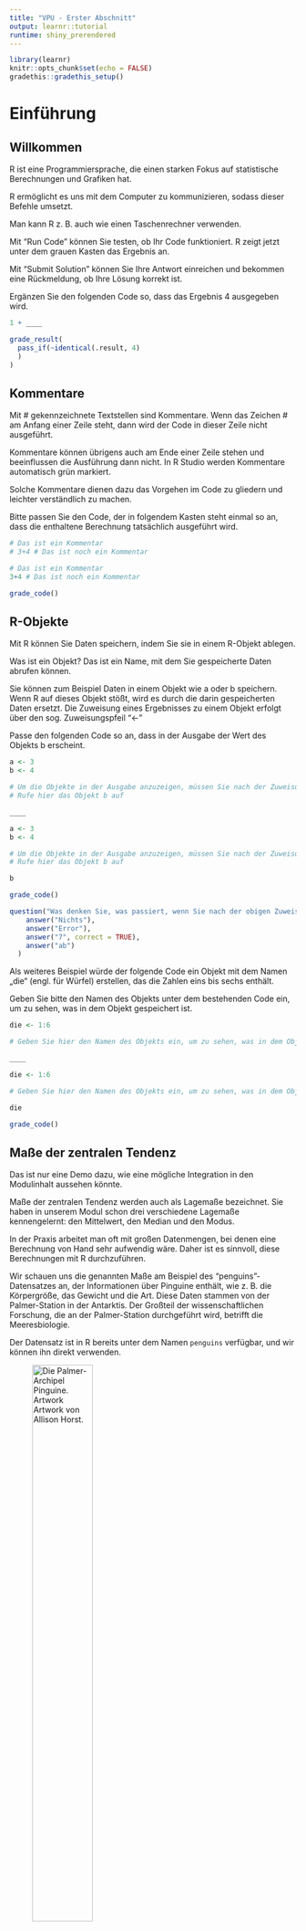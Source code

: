 ```yaml
---
title: "VPU - Erster Abschnitt"
output: learnr::tutorial
runtime: shiny_prerendered
---
```


```r
library(learnr)
knitr::opts_chunk$set(echo = FALSE)
gradethis::gradethis_setup()
```

# Einführung

## Willkommen

R ist eine Programmiersprache, die einen starken Fokus auf statistische Berechnungen und Grafiken hat.

R ermöglicht es uns mit dem Computer zu kommunizieren, sodass dieser Befehle umsetzt.

Man kann R z. B. auch wie einen Taschenrechner verwenden.

Mit "Run Code" können Sie testen, ob Ihr Code funktioniert. R zeigt jetzt unter dem grauen Kasten das Ergebnis an.

Mit "Submit Solution" können Sie Ihre Antwort einreichen und bekommen eine Rückmeldung, ob Ihre Lösung korrekt ist.

Ergänzen Sie den folgenden Code so, dass das Ergebnis 4 ausgegeben wird.

```r
1 + ____
```

```r
grade_result(
  pass_if(~identical(.result, 4)
  )
)
```

## Kommentare

Mit \# gekennzeichnete Textstellen sind Kommentare. Wenn das Zeichen \# am Anfang einer Zeile steht, dann wird der Code in dieser Zeile nicht ausgeführt.

Kommentare können übrigens auch am Ende einer Zeile stehen und beeinflussen die Ausführung dann nicht. In R Studio werden Kommentare automatisch grün markiert.

Solche Kommentare dienen dazu das Vorgehen im Code zu gliedern und leichter verständlich zu machen.

Bitte passen Sie den Code, der in folgendem Kasten steht einmal so an, dass die enthaltene Berechnung tatsächlich ausgeführt wird.

```r
# Das ist ein Kommentar
# 3+4 # Das ist noch ein Kommentar
```

```r
# Das ist ein Kommentar
3+4 # Das ist noch ein Kommentar
```

```r
grade_code()
```

## R-Objekte

Mit R können Sie Daten speichern, indem Sie sie in einem R-Objekt ablegen.

Was ist ein Objekt? Das ist ein Name, mit dem Sie gespeicherte Daten abrufen können.

Sie können zum Beispiel Daten in einem Objekt wie a oder b speichern. Wenn R auf dieses Objekt stößt, wird es durch die darin gespeicherten Daten ersetzt. Die Zuweisung eines Ergebnisses zu einem Objekt erfolgt über den sog. Zuweisungspfeil "\<-"

Passe den folgenden Code so an, dass in der Ausgabe der Wert des Objekts b erscheint.

```r
a <- 3
b <- 4

# Um die Objekte in der Ausgabe anzuzeigen, müssen Sie nach der Zuweisung aufgerufen werden.
# Rufe hier das Objekt b auf

____

```

```r
a <- 3
b <- 4

# Um die Objekte in der Ausgabe anzuzeigen, müssen Sie nach der Zuweisung aufgerufen werden:
# Rufe hier das Objekt b auf

b

```

```r
grade_code()
```

```r
question("Was denken Sie, was passiert, wenn Sie nach der obigen Zuweisung der Code a+b ausgeführt wird?",
    answer("Nichts"),
    answer("Error"),
    answer("7", correct = TRUE),
    answer("ab")
  )
```

Als weiteres Beispiel würde der folgende Code ein Objekt mit dem Namen „die“ (engl. für Würfel) erstellen, das die Zahlen eins bis sechs enthält.

Geben Sie bitte den Namen des Objekts unter dem bestehenden Code ein, um zu sehen, was in dem Objekt gespeichert ist.

```r
die <- 1:6 

# Geben Sie hier den Namen des Objekts ein, um zu sehen, was in dem Objekt gespeichert ist.

____

```

```r
die <- 1:6 

# Geben Sie hier den Namen des Objekts ein, um zu sehen, was in dem Objekt gespeichert ist.

die

```

```r
grade_code()
```



## Maße der zentralen Tendenz

Das ist nur eine Demo dazu, wie eine mögliche Integration in den Modulinhalt aussehen könnte.

Maße der zentralen Tendenz werden auch als Lagemaße bezeichnet.
Sie haben in unserem Modul schon drei verschiedene Lagemaße kennengelernt: den Mittelwert, den Median und den Modus.

In der Praxis arbeitet man oft mit großen Datenmengen, bei denen eine Berechnung von Hand sehr aufwendig wäre. Daher ist es sinnvoll, diese Berechnungen mit R durchzuführen.

Wir schauen uns die genannten Maße am Beispiel des "penguins"-Datensatzes an, der Informationen über Pinguine enthält, wie z. B. die Körpergröße, das Gewicht und die Art. Diese Daten stammen von der Palmer-Station in der Antarktis. Der Großteil der wissenschaftlichen Forschung, die an der Palmer-Station durchgeführt wird, betrifft die Meeresbiologie.

Der Datensatz ist in R bereits unter dem Namen `penguins` verfügbar, und wir können ihn direkt verwenden.

![Die Palmer-Archipel Pinguine. Artwork Artwork von Allison Horst.](https://allisonhorst.github.io/palmerpenguins/reference/figures/lter_penguins.png){width=50%}



### Erster Einblick in den Datensatz

Schauen wir uns zunächst einmal an, wie der Datensatz aussieht. Wir verwenden dazu die Funktion `head()`, die uns die ersten Zeilen des Datensatzes anzeigt.

```r
# Zeigen Sie die ersten Zeilen des Datensatzes an, indem Sie die Funktion head() verwenden und den Namen des Datensatzes penguins in die Klammern einsetzen.

____
```  

```r
# Zeigen Sie die ersten Zeilen des Datensatzes an, indem Sie die Funktion head() verwenden 
# Setzen Sie den Namen des Datensatzes penguins in die Klammern einsetzen.

head(penguins)
```  

```r
grade_code()
```

Wir können sehen, dass der Datensatz Informationen über verschiedene Pinguinarten enthält, einschließlich weiterer Merkmale wie Gewicht, Geschlecht, Körpergröße und Flossenlänge sowie das Jahr, in dem die Daten erhoben wurden.

Sie finden in den ersten Zeilen des Datensatzes den Ausdruck NA.

```r
question("Was denken Sie, wofür der Ausdruck NA in den Zellen der Tabelle steht?",
    answer("Not available (Fehlender Wert)", correct = TRUE),
    answer("Error (Fehler in der Darstellung)"),
    answer("Nicht anwendbar"),
    answer("Das ist eine spezielle Pinguinart")
  )
```

### Modus

Um in einem Datensatz eine spezifische Variable zu analysieren, reicht es nicht aus nur den Namen des Datensatzes zu nennen. Wir müssen auch den Namen der Spalte angeben, die wir analysieren möchten. 

In unserem Fall interessiert uns die Pinguinart, die in der Spalte `species` gespeichert ist. In R wird das durch den Ausdruck `penguins$species` erreicht, wobei `$` verwendet wird, um auf eine bestimmte Spalte eines Dataframes zuzugreifen.

Der Modus ist der Wert, der in einem Datensatz am häufigsten vorkommt. In R können wir den Modus mit der Funktion `table()` berechnen, die die Häufigkeit jedes Wertes einer Variablen zählen.

Ergänzen Sie den folgenden Code, um den Modus der Pinguinart im Datensatz `penguins` zu berechnen. 

```r
# Berechnen Sie den Modus der Pinguinart im Datensatz penguins
# Verwenden Sie die Funktion table()und den Spaltennamen 'species' im penguins Datensatz

____
```

```r
# Berechnen Sie den Modus der Pinguinart im Datensatz penguins
# Verwenden Sie die Funktion table()und den Spaltennamen 'species' im penguins Datensatz

table(penguins$species)
```

```r
grade_code()
```


```r
question("Welcher Wert ist der Modus der Pinguinart (`species`) im Datensatz `penguins`?",
    answer("Adelie", correct = TRUE),
    answer("Chinstrap"),
    answer("Gentoo"),
    answer("Pinguin")
  )
```

### Median

Der Median ist der Wert, der in der Mitte eines Datensatzes liegt, wenn die Werte in aufsteigender Reihenfolge sortiert sind. Wenn die Anzahl der Werte ungerade ist, ist der Median der mittlere Wert. Wenn die Anzahl der Werte gerade ist, ist der Median der Durchschnitt der beiden mittleren Werte.

In R können wir den Median mit der Funktion `median()` berechnen. Um den Median für eine bestimmte Spalte zu berechnen, müssen wir den Namen der Spalte angeben, die wir analysieren möchten. In unserem Fall interessiert uns das Körpergewicht der Pinguine, das in der Spalte `body_mass` gespeichert ist.

Unser Datensatz enthält auch fehlende Werte `NA`, wie wir zu Beginn gesehen haben. Diese können durch das Argument `na.rm = TRUE` in der Funktion `median()` ausgeschlossen werden, um eine korrekte Berechnung zu gewährleisten.

Ergänzen Sie den folgenden Code, um den Median des Pinguingewichts im Datensatz `penguins` zu berechnen.

```r
# Berechnen Sie den Median des Pinguingewichts im Datensatz penguins
# Verwenden Sie die Funktion median() und den Spaltennamen 'body_mass' im penguins Datensatz

____
```

```r
# Berechnen Sie den Median des Pinguingewichts im Datensatz penguins
# Verwenden Sie die Funktion median() und den Spaltennamen 'body_mass' im penguins Datensatz

median(penguins$body_mass, na.rm = TRUE)
```

```r
grade_code()
```

In Fällen, in denen ein Median z.B in einem Paper nicht angegeben ist, aber eine Häufigkeitstabelle vorliegt, kann man den Median auch aus der Häufigkeitstabelle ablesen. Dazu wird die kumulierte Häufigkeit berechnet, und der Median ist der Wert, bei dem die kumulierte (relative) Häufigkeit die Hälfte der der Beobachtungen (also 50%) erreicht oder überschreitet.

Schauen Sie sich dazu die folgende Tabelle an und beantworten Sie die Frage:

```r
library(tidyr)
library(dplyr)

penguins <- penguins

# Gesamtanzahl der Pinguine speichern
total_penguins <- penguins %>%
  drop_na() %>%
  nrow()

# Tabelle erstellen
penguins %>%
  drop_na() %>% 
  group_by(flipper_len = cut(flipper_len, breaks = seq(170, 240, by = 10))) %>%
  summarise(
    count = n(),
    relative_frequency = count / total_penguins
  ) %>%
  mutate(cumulative_frequency = cumsum(relative_frequency))

```

```r
question("Welche Flossenlängen-Gruppe ist der Median im Datensatz `penguins`?",
    answer("190-200", correct = TRUE),
    answer("180-190"),
    answer("210-220"),
    answer("Das ist anhand der Tabelle nicht erkennbar.")
  )
```

### Mittelwert

Der Mittelwert oder auch "Arithmetisches Mittel" berechnet sich als Summe aller Werte geteilt durch die Anzahl der Werte. 

Die Anzahl der Werte können wir in R mit der Funktion `length()` berechnen.
Die Summe aller Werte wird in R mit der Funktion `sum()` berechnet.

Summiert werden können Werte aber nur, wenn Sie tatsächlich numerisch sind. Unser Datensatz enthält auch fehlende Werte `NA`, wie wir zu Beginn gesehen haben. Diese wurden im folgenden schon für Sie ausgeschlossen.

```r
# Berechnen Sie den Mittelwert des Pinguingewichts (body_mass) im Datensatz penguins

sum_weight <- sum(penguins$body_mass, na.rm = TRUE)
num_penguins <- length(penguins$body_mass[!is.na(penguins$body_mass)])

mean_weight <- ____ / ____ # Hier bitte Ihre Berechnung ergänzen

mean_weight
```

```r
# Berechnen Sie den Mittelwert des Pinguingewichts (body_mass) im Datensatz penguins

sum_weight <- sum(penguins$body_mass, na.rm = TRUE)
num_penguins <- length(penguins$body_mass[!is.na(penguins$body_mass)])

mean_weight <- sum_weight / num_penguins # Hier bitte ergänzen

mean_weight
```

```r
grade_code()
```

Glücklicherweise ist das eigentlich sogar viel einfacher als eben dargestellt. In R können wir den Mittelwert auch direkt mit der Funktion `mean()` berechnen. 

Die Berechnung, die wir eben durchgeführt haben können wir daher auch abkürzen.

```r
# Berechnen Sie den Mittelwert des Pinguingewichts (body_mass) im Datensatz penguins
# Verwenden Sie dafür die Funktion mean()
# Vergessen Sie nicht, fehlende Werte auszuschließen mit na.rm = TRUE!

____
```


```r
# Berechnen Sie den Mittelwert des Pinguingewichts (body_mass) im Datensatz penguins
# Verwenden Sie dafür die Funktion mean()
# Vergessen Sie nicht, fehlende Werte auszuschließen mit na.rm = TRUE!

mean(penguins$body_mass, na.rm = TRUE)
```

```r
grade_code()
```

